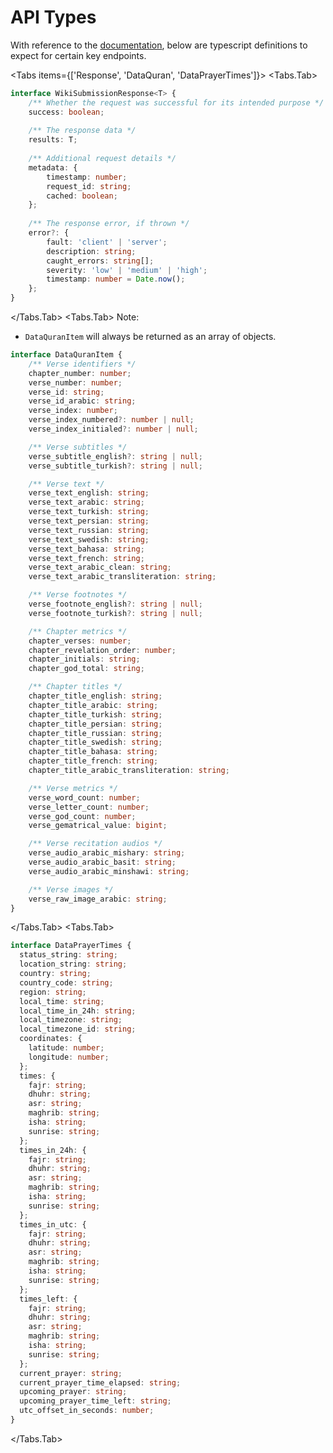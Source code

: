 # API Types

With reference to the [documentation](/developer/api-documentation), below are typescript definitions to expect for certain key endpoints.


<Tabs items={['Response', 'DataQuran', 'DataPrayerTimes']}>
<Tabs.Tab>
```typescript copy
interface WikiSubmissionResponse<T> {
    /** Whether the request was successful for its intended purpose */
    success: boolean;
 
    /** The response data */
    results: T;
 
    /** Additional request details */
    metadata: { 
        timestamp: number;
        request_id: string;
        cached: boolean;
    };
 
    /** The response error, if thrown */
    error?: {
        fault: 'client' | 'server';
        description: string;
        caught_errors: string[];
        severity: 'low' | 'medium' | 'high';
        timestamp: number = Date.now();
    };
}
```
</Tabs.Tab>
<Tabs.Tab>
Note:

* `DataQuranItem` will always be returned as an array of objects.

```typescript copy
interface DataQuranItem {
    /** Verse identifiers */
    chapter_number: number;
    verse_number: number;
    verse_id: string;
    verse_id_arabic: string;
    verse_index: number;
    verse_index_numbered?: number | null;
    verse_index_initialed?: number | null;

    /** Verse subtitles */
    verse_subtitle_english?: string | null;
    verse_subtitle_turkish?: string | null;

    /** Verse text */
    verse_text_english: string;
    verse_text_arabic: string;
    verse_text_turkish: string;
    verse_text_persian: string;
    verse_text_russian: string;
    verse_text_swedish: string;
    verse_text_bahasa: string;
    verse_text_french: string;
    verse_text_arabic_clean: string;
    verse_text_arabic_transliteration: string;

    /** Verse footnotes */
    verse_footnote_english?: string | null;
    verse_footnote_turkish?: string | null;

    /** Chapter metrics */
    chapter_verses: number;
    chapter_revelation_order: number;
    chapter_initials: string;
    chapter_god_total: string;

    /** Chapter titles */
    chapter_title_english: string;
    chapter_title_arabic: string;
    chapter_title_turkish: string;
    chapter_title_persian: string;
    chapter_title_russian: string;
    chapter_title_swedish: string;
    chapter_title_bahasa: string;
    chapter_title_french: string;
    chapter_title_arabic_transliteration: string;

    /** Verse metrics */
    verse_word_count: number;
    verse_letter_count: number;
    verse_god_count: number;
    verse_gematrical_value: bigint;

    /** Verse recitation audios */
    verse_audio_arabic_mishary: string;
    verse_audio_arabic_basit: string;
    verse_audio_arabic_minshawi: string;

    /** Verse images */
    verse_raw_image_arabic: string;
}
```
</Tabs.Tab>
<Tabs.Tab>
```typescript copy
interface DataPrayerTimes {
  status_string: string;
  location_string: string;
  country: string;
  country_code: string;
  region: string;
  local_time: string;
  local_time_in_24h: string;
  local_timezone: string;
  local_timezone_id: string;
  coordinates: {
    latitude: number;
    longitude: number;
  };
  times: {
    fajr: string;
    dhuhr: string;
    asr: string;
    maghrib: string;
    isha: string;
    sunrise: string;
  };
  times_in_24h: {
    fajr: string;
    dhuhr: string;
    asr: string;
    maghrib: string;
    isha: string;
    sunrise: string;
  };
  times_in_utc: {
    fajr: string;
    dhuhr: string;
    asr: string;
    maghrib: string;
    isha: string;
    sunrise: string;
  };
  times_left: {
    fajr: string;
    dhuhr: string;
    asr: string;
    maghrib: string;
    isha: string;
    sunrise: string;
  };
  current_prayer: string;
  current_prayer_time_elapsed: string;
  upcoming_prayer: string;
  upcoming_prayer_time_left: string;
  utc_offset_in_seconds: number;
}
```
</Tabs.Tab>
</Tabs>
